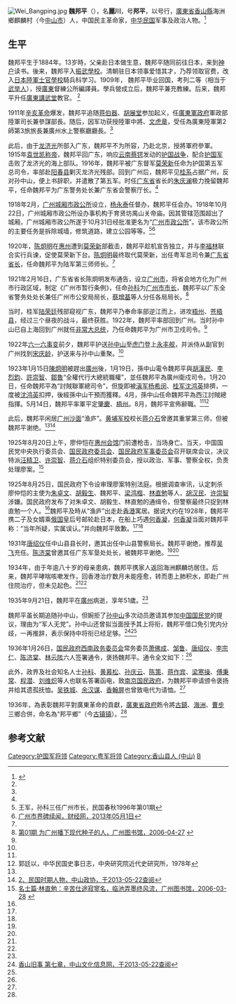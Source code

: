 [[File:Wei_Bangping.jpg|thumb]]
'''魏邦平'''（{{bd|1884年||1935年|9月21日|catIdx=魏}}），名'''麗川'''，号'''邦平'''，以号行，[[廣東省|廣東省]][[香山縣|香山縣]]海洲鄉麒麟村（今[[中山市|中山市]]）人，中国民主革命家，[[中华民国|中华民国]]军事及政治人物。<ref name=gzz>{{Cite web |url=http://www.zsguzhen.gov.cn/bmfw/news.asp?id=16473 |title=魏邦平：多次救过孙中山，古镇镇人民政府，2011-06-02 |access-date=2013-05-22 |archive-url=https://web.archive.org/web/20150402090453/http://www.zsguzhen.gov.cn/bmfw/news.asp?id=16473 |archive-date=2015-04-02 |dead-url=yes }}</ref>

==生平==
魏邦平生于1884年。13岁時，父亲赴日本做生意，魏邦平随同前往日本，来到[[神户|神户]]读书。後来，魏邦平入[[振武學校|振武學校]]。清朝驻日本领事爱惜其才，乃荐领取官费，改入[[日本陸軍士官學校|日本陸軍士官學校]]騎兵科学习。1909年， 魏邦平毕业回国，考列二等（相当于[[武举人|武举人]]），授[[廣東|廣東]]督練公所編譯員。學兵營成立后，魏邦平兼充教練。后来，魏邦平升任[[廣東講武堂|廣東講武堂]]教官。 <ref name=gzz/>

1911年[[辛亥革命|辛亥革命]]爆发，魏邦平追随[[蒋伯器|蒋伯器]]、[[胡展堂|胡展堂]]参加起义，任[[廣東軍政府|廣東軍政府]]軍政部陸軍司长兼參謀部長。随后，因军功获授陸軍中將、[[文虎章|文虎章]]，受任為廣東陸軍第2師第3旅旅長兼廣州水上警察廳廳長。<ref name=gzz/>

此后，由于[[龙济光|龙济光]]所部入广东，魏邦平不为所容，乃赴北京，授將軍府參軍。1915年[[袁世凯称帝|袁世凯称帝]]，魏邦平回广东，响应[[云南|云南]][[蔡锷|蔡锷]]发动的[[护国战争|护国战争]]，配合[[护国军|护国军]]击败了龙济光的海上部队。1916年，魏邦平被广东督军[[莫荣新|莫荣新]]任命为护国第五军总司令，率部赴[[阳春县|阳春县]]剿灭龙济光残部。回到广州后，魏邦平见[[旧桂系|桂系]]占据广州，反对孙中山，便上书辞职，并遣散了第五军。时任[[广东省|广东省]]省长的[[朱庆澜|朱庆澜]]极力挽留魏邦平，任命魏邦平为广东警务处长兼广东省会警察厅长。<ref name=gzz/>

1918年2月，[[广州城厢市政公所|广州城厢市政公所]]设立，[[杨永泰|杨永泰]]任督办，魏邦平任会办。1918年10月22日，广州城厢市政公所设办事机构于育贤坊禺山关帝庙。因其管辖范围超出了城厢，广州城厢市政公所遂于10月31日经批准更名为“[[广州市政公所|广州市政公所]]”。该市政公所的主要任务是拆除城墙，修筑道路，建立公园等等。<ref>王军，孙科三任广州市长，民国春秋1996年第01期</ref><ref>[http://politics.caijing.com.cn/2013-05-01/112731802.html 广州市界碑续闻，财经网，2013年05月1日]</ref>

1920年，[[陈炯明|陈炯明]]在[[惠州|惠州]]遭到[[莫荣新|莫荣新]]部截击，魏邦平趁机宣告独立，并与[[李福林|李福林]]联合实行兵谏，促使莫荣新下台。[[陈炯明|陈炯明]]最终取代莫荣新，出任粤军总司令兼[[广东省省长|广东省省长]]，任命魏邦平为陆军第三师师长。<ref name=gzz/>

1921年2月16日，广东省省长陈炯明发布通告，设立[[广州市|广州市]]，将省会地方化为广州市行政区域，制定《广州市暂行条例》，任命[[孙科|孙科]]为[[广州市市长|广州市市长]]，魏邦平以广东全省警务处处长兼任广州市公安局局长，[[蔡增基|蔡增基]]等人分任各局局长。<ref>[http://www.gzlib.gov.cn/shequ_info/ndgz/NDGZDetail.do?id=18280 第01期 为广州播下现代种子的人，广州图书馆，2006-04-27] {{webarchive|url=https://web.archive.org/web/20160304200721/http://www.gzlib.gov.cn/shequ_info/ndgz/NDGZDetail.do?id=18280 |date=2016-03-04 }}</ref>

当时，桂军[[陆荣廷|陆荣廷]]残部窥视广东，魏邦平乃奉命率部逆江而上，进攻[[梧州|梧州]]、[[苍梧县|苍梧县]]，经过三个昼夜的战斗，最终获胜。1922年，魏邦平率部回到广州。当时孙中山已自上海回到广州就任[[非常大总统|非常大总统]]，乃任命魏邦平为广州市卫戍司令。<ref name=gzz/>

1922年[[六一六事变|六一六事变]]前夕，魏邦平护送[[孙中山|孙中山]]至[[虎门|虎门]]登上[[永丰舰|永丰舰]]，并派侍从副官到广州找到[[宋庆龄|宋庆龄]]，护送来与孙中山重聚。<ref name=gzz/>

1923年1月15日[[陳炯明|陳炯明]]被趕出[[廣州|廣州]]後，1月19日，孫中山電令魏邦平與[[胡漢民|胡漢民]]、[[李烈鈞|李烈鈞]]、[[許崇智|許崇智]]、[[鄒魯|鄒魯]]“全權代行大總統職權”，並任魏邦平為廣州衛戍司令。1月20日，任命魏邦平為“討賊聯軍總司令”，但旋即被[[滇军|滇军]][[杨希闵|杨希闵]]、[[桂军|桂军]][[沈鸿英|沈鸿英]]排擠，一度被[[沈鸿英|沈鸿英]]扣押，後經孫中山干預而獲釋。4月，孫中山任命魏邦平為西江討賊總指揮。5月14日，魏邦平率軍平定[[肇慶|肇慶]]、[[梧州|梧州]]。8月，魏邦平宣佈辭職。<ref name=gzz/><ref>郭廷以，中华民国史事日志，中央研究院近代史研究所，1978年</ref>

此后，魏邦平闲居[[广州|广州]][[沙面|沙面]]“渔庐”。[[黄埔军校|黄埔军校]]校长[[蒋介石|蒋介石]]曾邀其重掌第三师，但被魏邦平谢绝。<ref name=gzz/><ref name=zszhengxie>[http://www.zsnews.cn/zt/zszx2012/showcontent.asp?id=548821 2、民国时期人物，中山政协，于2013-05-22查阅]{{Dead link|date=2019年12月 |bot=InternetArchiveBot |fix-attempted=yes }}</ref>

1925年8月20日上午，廖仲恺在[[惠州会馆|惠州会馆]]门前遭枪击，当场身亡。当天，中国国民党中央执行委员会、[[国民政府委员会|国民政府委员会]]、[[国民政府军事委员会|国民政府军事委员会]]召开联席会议，决议特派[[汪精卫|汪精卫]]、[[许崇智|许崇智]]、[[蒋介石|蒋介石]]组织特别委员会，授以政治、军事、警察全权，负责处理廖案。<ref name=gztsg>[http://www.gzlib.gov.cn/shequ_info/ndgz/NDGZDetail.do?id=18249 名士篇·林直勉：辛苦仕途寂寥名，临池弄墨终风流，广州图书馆，2006-03-28] {{webarchive|url=https://web.archive.org/web/20160304104641/http://www.gzlib.gov.cn/shequ_info/ndgz/NDGZDetail.do?id=18249 |date=2016-03-04 }}</ref>

1925年8月25日，国民政府下令设审理廖案特别法庭。根据调查审讯，认定刺杀廖仲恺的主使为[[朱卓文|朱卓文]]、[[胡毅生|胡毅生]]、魏邦平、[[梁鸿楷|梁鸿楷]]、[[林直勉|林直勉]]等人，[[胡汉民|胡汉民]]、[[许崇智|许崇智]]涉嫌。国民政府发布了对朱卓文、胡毅生、林直勉的通缉令，但警察最终只捉到林直勉一个人。<ref name=gztsg/>魏邦平及時从“渔庐”出走赴[[香港|香港]]寓居。据说大约在1928年，魏邦平携二子及女婿乘[[俄国|俄国]]皇后号邮轮赴日本，在船上巧遇[[何香凝|何香凝]]，[[何香凝|何香凝]]当面对魏邦平称：“当年所疑，实属误认。”并向魏邦平致歉。<ref name=zhongshan/><ref name=zszhengxie/>

1931年[[唐绍仪|唐绍仪]]任中山县县长时，邀其出任中山县警察局长。魏邦平谢绝，推荐[[吴飞|吴飞]]充任。[[陈济棠|陈济棠]]曾邀其任广东军垦处处长，被魏邦平谢绝。<ref name=gzz/><ref name=zszhengxie/>

1934年，由于年逾八十岁的母亲患病，魏邦平携家人返回海洲麒麟坊居住。后来，魏邦平哮喘咳嗽发作，回香港治疗数月未能痊愈，转而患上肺积水，即赴广州住院治疗，但未见起色。<ref name=gzz/><ref name=zszhengxie/>

1935年9月21日，魏邦平在[[廣州|廣州]]病逝，享年51歲。<ref name=gzz/>

魏邦平虽长期追随孙中山，但婉拒了[[孙中山|孙中山]]多次动员邀请其参加[[中国国民党|中国国民党]]的提议，理由为“军人无党”。孙中山还曾拟当面授予其上将衔，魏邦平借口免引党内分歧，一再推辞，表示保持中将衔已经足够。<ref name=zhongshan>[http://www.wh3351.com/ylzx/showtxt.php?bc_id=101&b_id=42 香山旧事 第七章，中山文化信息网，于2013-05-22查阅]{{dead link|date=2018年5月 |bot=InternetArchiveBot |fix-attempted=yes }}</ref><ref name=zszhengxie/>

1936年1月26日，[[国民政府西南政务委员会|国民政府西南政务委员会]]常务委员[[萧佛成|萧佛成]]、[[邹鲁|邹鲁]]、[[唐绍仪|唐绍仪]]、[[李宗仁|李宗仁]]、[[陈济棠|陈济棠]]、[[林云陔|林云陔]]六人签署通令，褒扬魏邦平。通令全文如下：<ref name=zszhengxie/>
{{引用|国民政府西南政务员会令：前广州卫戍司令、陆军第三师师长魏邦平，夙瞻谋并娴韬略。自辛亥光复以还，推翻专制，翦除残暴，督办广州市政，开辟城垣，平治道路，筚蓝肇始，敷政治军，厥功甚伟。兹闻溘逝，轸惜殊深。特予褒扬勋。此令。}}

此外，政界及社会知名人士[[孙科|孙科]]、[[黄慕松|黄慕松]]、[[孙庆云|孙庆云]]、[[陈策|陈策]]、[[蒋作宾|蒋作宾]]、[[梁寒操|梁寒操]]、[[傅秉常|傅秉常]]、[[程潜|程潜]]、[[刘维炽|刘维炽]]等人也联名答署函电，致[[南京国民政府|南京国民政府]]，为魏邦平申请颁令褒扬并给其遗孤抚恤。[[吴铁城|吴铁城]]、[[余汉谋|余汉谋]]、[[香翰屏|香翰屏]]也曾致电代为请恤。<ref name=zszhengxie/>

1936年，為表彰魏邦平對廣東革命的貢獻，[[廣東省政府|廣東省政府]]飭令將[[古鎮鎮|古鎮]]、[[海洲|海洲]]、[[曹步|曹步]]三鄉合併，命名為“邦平鄉”（今[[古镇镇|古镇镇]]）。<ref name=zszhengxie/>

==参考文献==
{{Reflist|2}}

{{广东行政长官|北省}}
{{DEFAULTSORT:Wei魏}}
[[Category:护国军将领|Category:护国军将领]]
[[Category:粤军将领|Category:粤军将领]]
[[Category:香山县人_(中山)|Category:香山县人 (中山)]]
[[Category:魏姓|B]]
